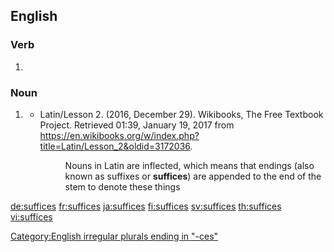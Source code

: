 ==English==

===Verb===
{{head|en|verb form}}

# {{en-third-person singular of|suffice}}

===Noun===
{{head|en|noun plural form}}

# {{lb|en|nonstandard}} {{plural of|suffix|lang=en}}
#* Latin/Lesson 2. (2016, December 29). Wikibooks, The Free Textbook Project. Retrieved 01:39, January 19, 2017 from https://en.wikibooks.org/w/index.php?title=Latin/Lesson_2&oldid=3172036.
#*: Nouns in Latin are inflected, which means that endings (also known as suffixes or '''suffices''') are appended to the end of the stem to denote these things

[[Category:English irregular plurals ending in "-ces"]]

[[de:suffices]]
[[fr:suffices]]
[[ja:suffices]]
[[fi:suffices]]
[[sv:suffices]]
[[th:suffices]]
[[vi:suffices]]